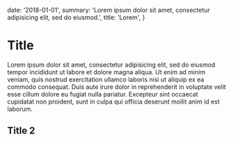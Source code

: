 

  date: '2018-01-01',
  summary: 'Lorem ipsum dolor sit amet, consectetur adipisicing elit, sed do eiusmod.',
  title: 'Lorem',
}

# Title

Lorem ipsum dolor sit amet, consectetur adipisicing elit, sed do eiusmod
tempor incididunt ut labore et dolore magna aliqua. Ut enim ad minim veniam,
quis nostrud exercitation ullamco laboris nisi ut aliquip ex ea commodo
consequat. Duis aute irure dolor in reprehenderit in voluptate velit esse
cillum dolore eu fugiat nulla pariatur. Excepteur sint occaecat cupidatat non
proident, sunt in culpa qui officia deserunt mollit anim id est laborum.

## Title 2
